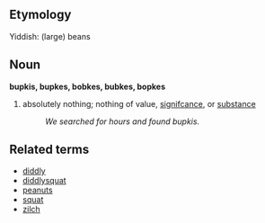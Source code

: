 ==Etymology==
Yiddish: (large) beans
==Noun==
'''bupkis, bupkes, bobkes, bubkes, bopkes'''
#absolutely nothing; nothing of value, [[significant|signifcance]], or [[substance]]
#:''We searched for hours and found bupkis.''

==Related terms==
*[[diddly]]
*[[diddlysquat]]
*[[peanut]]s
*[[squat]]
*[[zilch]]